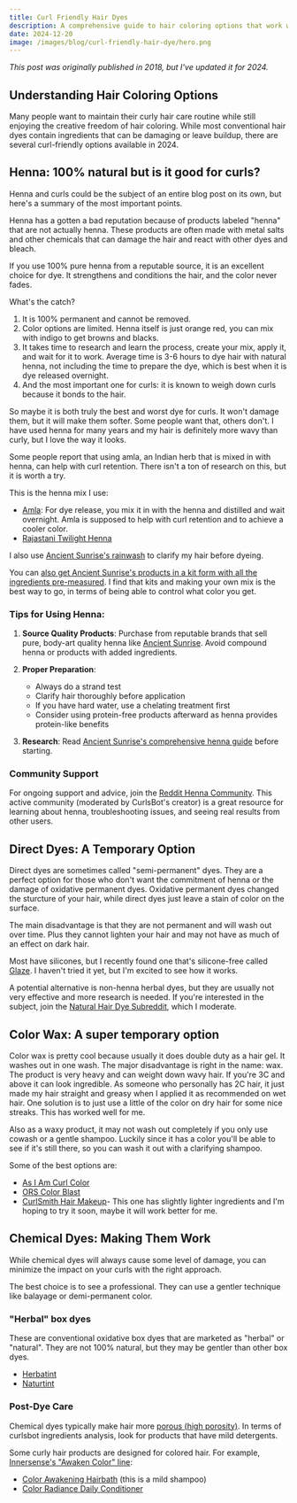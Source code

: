 ```yaml
---
title: Curl Friendly Hair Dyes
description: A comprehensive guide to hair coloring options that work well with curly hair care routines, including natural and chemical alternatives.
date: 2024-12-20
image: /images/blog/curl-friendly-hair-dye/hero.png
---
```


_This post was originally published in 2018, but I've updated it for 2024._

## Understanding Hair Coloring Options

Many people want to maintain their curly hair care routine while still enjoying the creative freedom of hair coloring. While most conventional hair dyes contain ingredients that can be damaging or leave buildup, there are several curl-friendly options available in 2024.

## Henna: 100% natural but is it good for curls?

Henna and curls could be the subject of an entire blog post on its own, but here's a summary of the most important points.

Henna has a gotten a bad reputation because of products labeled "henna" that are not actually henna. These products are often made with metal salts and other chemicals that can damage the hair and react with other dyes and bleach.

If you use 100% pure henna from a reputable source, it is an excellent choice for dye. It strengthens and conditions the hair, and the color never fades.

What's the catch?

1. It is 100% permanent and cannot be removed.
2. Color options are limited. Henna itself is just orange red, you can mix with indigo to get browns and blacks.
3. It takes time to research and learn the process, create your mix, apply it, and wait for it to work. Average time is 3-6 hours to dye hair with natural henna, not including the time to prepare the dye, which is best when it is dye released overnight.
4. And the most important one for curls: it is known to weigh down curls because it bonds to the hair.

So maybe it is both truly the best and worst dye for curls. It won't damage them, but it will make them softer. Some people want that, others don't. I have used henna for many years and my hair is definitely more wavy than curly, but I love the way it looks.

Some people report that using amla, an Indian herb that is mixed in with henna, can help with curl retention. There isn't a ton of research on this, but it is worth a try.

This is the henna mix I use:

- [Amla](https://amzn.to/3PbXEwQ): For dye release, you mix it in with the henna and distilled and wait overnight. Amla is supposed to help with curl retention and to achieve a cooler color.
- [Rajastani Twilight Henna](https://amzn.to/49WcfGA)

I also use [Ancient Sunrise's rainwash](https://amzn.to/3P8Tnus) to clarify my hair before dyeing.

You can [also get Ancient Sunrise's products in a kit form with all the ingredients pre-measured](https://amzn.to/49WcfGA). I find that kits and making your own mix is the best way to go, in terms of being able to control what color you get.

### Tips for Using Henna:

1. **Source Quality Products**: Purchase from reputable brands that sell pure, body-art quality henna like [Ancient Sunrise](https://amzn.to/3VOhz8Q). Avoid compound henna or products with added ingredients.

2. **Proper Preparation**:

   - Always do a strand test
   - Clarify hair thoroughly before application
   - If you have hard water, use a chelating treatment first
   - Consider using protein-free products afterward as henna provides protein-like benefits

3. **Research**: Read [Ancient Sunrise's comprehensive henna guide](https://www.ancientsunrise.blog/henna-hair-book/) before starting.

### Community Support

For ongoing support and advice, join the [Reddit Henna Community](https://www.reddit.com/r/henna/). This active community (moderated by CurlsBot's creator) is a great resource for learning about henna, troubleshooting issues, and seeing real results from other users.

## Direct Dyes: A Temporary Option

<BlogImage
  src="/images/blog/curl-friendly-hair-dye/glaze.jpg"
  alt="Glaze"
  caption="Glaze, a temporary silicone-free dye"
  href="https://sovrn.co/1pd2um5"
  float="right"
/>


Direct dyes are sometimes called "semi-permanent" dyes. They are a perfect option for those who don't want the commitment of henna or the damage of oxidative permanent dyes. Oxidative permanent dyes changed the sturcture of your hair, while direct dyes just leave a stain of color on the surface.

The main disadvantage is that they are not permanent and will wash out over time. Plus they cannot lighten your hair and may not have as much of an effect on dark hair.

Most have silicones, but I recently found one that's silicone-free called [Glaze](https://sovrn.co/1pd2um5). I haven't tried it yet, but I'm excited to see how it works.


A potential alternative is non-henna herbal dyes, but they are usually not very effective and more research is needed. If you're interested in the subject, join the [Natural Hair Dye Subreddit](https://www.reddit.com/r/naturalhairdye/), which I moderate.

## Color Wax: A super temporary option

Color wax is pretty cool because usually it does double duty as a hair gel. It washes out in one wash. The major disadvantage is right in the name: wax. The product is very heavy and can weight down wavy hair. If you're 3C and above it can look ingredible. As someone who personally has 2C hair, it just made my hair straight and greasy when I applied it as recommended on wet hair. One solution is to just use a little of the color on dry hair for some nice streaks. This has worked well for me.

Also as a waxy product, it may not wash out completely if you only use cowash or a gentle shampoo. Luckily since it has a color you'll be able to see if it's still there, so you can wash it out with a clarifying shampoo.

Some of the best options are:

- [As I Am Curl Color](https://amzn.to/3PnS4I0)
- [ORS Color Blast](https://amzn.to/406qFiB)
- [CurlSmith Hair Makeup](https://sovrn.co/1hetz0d)- This one has slightly lighter ingredients and I'm hoping to try it soon, maybe it will work better for me.

## Chemical Dyes: Making Them Work

While chemical dyes will always cause some level of damage, you can minimize the impact on your curls with the right approach.

The best choice is to see a professional. They can use a gentler technique like balayage or demi-permanent color.

### "Herbal" box dyes

These are conventional oxidative box dyes that are marketed as "herbal" or "natural". They are not 100% natural, but they may be gentler than other box dyes.

- [Herbatint](http://amzn.to/2CqupQc)
- [Naturtint](http://amzn.to/2CVSXla)

### Post-Dye Care

Chemical dyes typically make hair more [porous (high porosity)](/porosity/high-porosity). In terms of curlsbot ingredients analysis, look for products that have mild detergents.

Some curly hair products are designed for colored hair. For example, [Innersense's "Awaken Color" line](https://amzn.to/4fxCMep):

- [Color Awakening Hairbath](https://amzn.to/4iG1fRH) (this is a mild shampoo)
- [Color Radiance Daily Conditioner](https://amzn.to/4iKAWtv)
